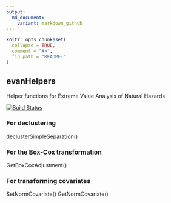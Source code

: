 ```yaml
---
output:
  md_document:
    variant: markdown_github
---
```


<!-- README.md is generated from README.Rmd. Please edit that file -->

```r
knitr::opts_chunk$set(
  collapse = TRUE,
  comment = "#>",
  fig.path = "README-"
)
```

## evanHelpers

Helper functions for Extreme Value Analysis of Natural Hazards

[![Build Status](https://travis-ci.org/MartinRoth/evanHelpers.png?branch=master)](https://travis-ci.org/MartinRoth/evanHelpers)

### For declustering
declusterSimpleSeparation()

### For the Box-Cox transformation
GetBoxCoxAdjustment()

### For transforming covariates
SetNormCovariate()
GetNormCovariate()
